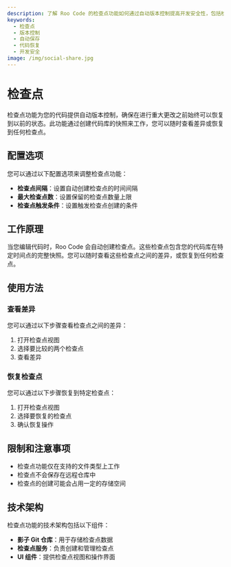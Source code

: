 ```yaml
---
description: 了解 Roo Code 的检查点功能如何通过自动版本控制提高开发安全性，包括检查点创建、恢复和差异查看。
keywords:
  - 检查点
  - 版本控制
  - 自动保存
  - 代码恢复
  - 开发安全
image: /img/social-share.jpg
---
```


# 检查点

检查点功能为您的代码提供自动版本控制，确保在进行重大更改之前始终可以恢复到以前的状态。此功能通过创建代码库的快照来工作，您可以随时查看差异或恢复到任何检查点。

## 配置选项

您可以通过以下配置选项来调整检查点功能：

- **检查点间隔**：设置自动创建检查点的时间间隔
- **最大检查点数**：设置保留的检查点数量上限
- **检查点触发条件**：设置触发检查点创建的条件

## 工作原理

当您编辑代码时，Roo Code 会自动创建检查点。这些检查点包含您的代码库在特定时间点的完整快照。您可以随时查看这些检查点之间的差异，或恢复到任何检查点。

## 使用方法

### 查看差异

您可以通过以下步骤查看检查点之间的差异：

1. 打开检查点视图
2. 选择要比较的两个检查点
3. 查看差异

### 恢复检查点

您可以通过以下步骤恢复到特定检查点：

1. 打开检查点视图
2. 选择要恢复的检查点
3. 确认恢复操作

## 限制和注意事项

- 检查点功能仅在支持的文件类型上工作
- 检查点不会保存在远程仓库中
- 检查点的创建可能会占用一定的存储空间

## 技术架构

检查点功能的技术架构包括以下组件：

- **影子 Git 仓库**：用于存储检查点数据
- **检查点服务**：负责创建和管理检查点
- **UI 组件**：提供检查点视图和操作界面
